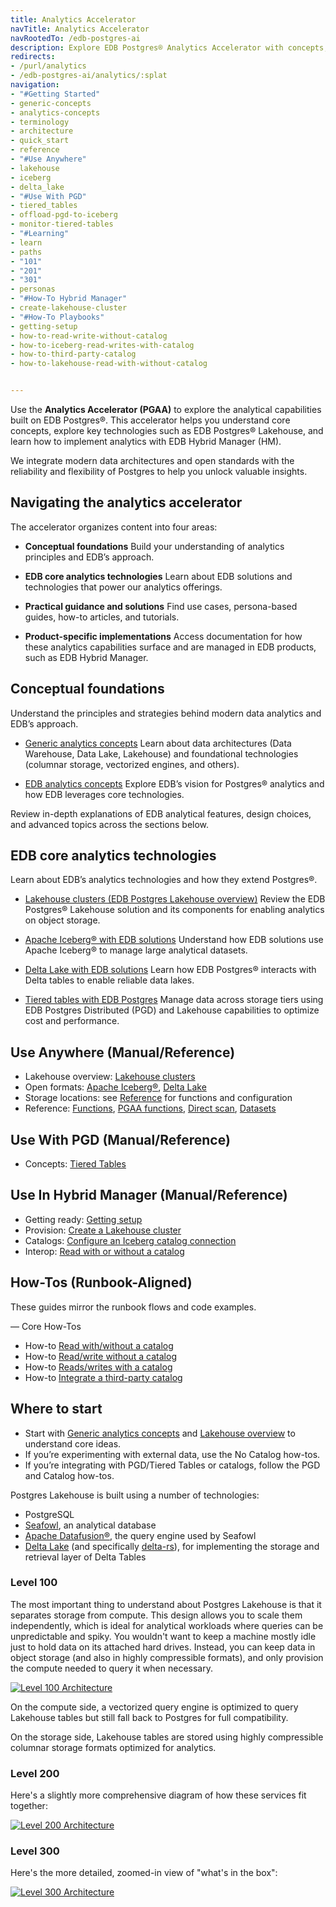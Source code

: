 ```yaml
---
title: Analytics Accelerator
navTitle: Analytics Accelerator
navRootedTo: /edb-postgres-ai
description: Explore EDB Postgres® Analytics Accelerator with concepts, tutorials, and reference material for Lakehouse and tiered tables.
redirects:
- /purl/analytics
- /edb-postgres-ai/analytics/:splat
navigation:
- "#Getting Started"
- generic-concepts
- analytics-concepts
- terminology
- architecture
- quick_start
- reference
- "#Use Anywhere"
- lakehouse
- iceberg
- delta_lake
- "#Use With PGD"
- tiered_tables
- offload-pgd-to-iceberg
- monitor-tiered-tables
- "#Learning"
- learn
- paths
- "101"
- "201"
- "301"
- personas
- "#How-To Hybrid Manager"
- create-lakehouse-cluster
- "#How-To Playbooks"
- getting-setup
- how-to-read-write-without-catalog
- how-to-iceberg-read-writes-with-catalog
- how-to-third-party-catalog
- how-to-lakehouse-read-with-without-catalog


---
```



Use the **Analytics Accelerator (PGAA)** to explore the analytical capabilities built on EDB Postgres®. This accelerator helps you understand core concepts, explore key technologies such as EDB Postgres® Lakehouse, and learn how to implement analytics with EDB Hybrid Manager (HM).

We integrate modern data architectures and open standards with the reliability and flexibility of Postgres to help you unlock valuable insights.

## Navigating the analytics accelerator

The accelerator organizes content into four areas:

- **Conceptual foundations**
Build your understanding of analytics principles and EDB’s approach.

- **EDB core analytics technologies**
Learn about EDB solutions and technologies that power our analytics offerings.

- **Practical guidance and solutions**
Find use cases, persona-based guides, how-to articles, and tutorials.

- **Product-specific implementations**
Access documentation for how these analytics capabilities surface and are managed in EDB products, such as EDB Hybrid Manager.

## Conceptual foundations

Understand the principles and strategies behind modern data analytics and EDB’s approach.

- [Generic analytics concepts](/edb-postgres-ai/1.3/analytics/generic-concepts)
Learn about data architectures (Data Warehouse, Data Lake, Lakehouse) and foundational technologies (columnar storage, vectorized engines, and others).

- [EDB analytics concepts](/edb-postgres-ai/1.3/analytics/analytics-concepts)
Explore EDB’s vision for Postgres® analytics and how EDB leverages core technologies.

Review in-depth explanations of EDB analytical features, design choices, and advanced topics across the sections below.

## EDB core analytics technologies

Learn about EDB’s analytics technologies and how they extend Postgres®.

- [Lakehouse clusters (EDB Postgres Lakehouse overview)](/edb-postgres-ai/1.3/analytics/lakehouse)
Review the EDB Postgres® Lakehouse solution and its components for enabling analytics on object storage.

- [Apache Iceberg® with EDB solutions](/edb-postgres-ai/1.3/analytics/iceberg)
Understand how EDB solutions use Apache Iceberg® to manage large analytical datasets.

- [Delta Lake with EDB solutions](/edb-postgres-ai/1.3/analytics/delta_lake)
Learn how EDB Postgres® interacts with Delta tables to enable reliable data lakes.

- [Tiered tables with EDB Postgres](/edb-postgres-ai/1.3/analytics/tiered_tables)
Manage data across storage tiers using EDB Postgres Distributed (PGD) and Lakehouse capabilities to optimize cost and performance.

## Use Anywhere (Manual/Reference)

- Lakehouse overview: [Lakehouse clusters](/edb-postgres-ai/1.3/analytics/lakehouse)
- Open formats: [Apache Iceberg®](/edb-postgres-ai/1.3/analytics/iceberg), [Delta Lake](/edb-postgres-ai/1.3/analytics/delta_lake)
- Storage locations: see [Reference](/edb-postgres-ai/1.3/analytics/reference/index.mdx) for functions and configuration
- Reference: [Functions](/edb-postgres-ai/1.3/analytics/reference/functions.mdx), [PGAA functions](/edb-postgres-ai/1.3/analytics/reference/pgaa_functions.mdx), [Direct scan](/edb-postgres-ai/1.3/analytics/reference/directscan.mdx), [Datasets](/edb-postgres-ai/1.3/analytics/reference/datasets.mdx)

## Use With PGD (Manual/Reference)

- Concepts: [Tiered Tables](/edb-postgres-ai/1.3/analytics/tiered_tables)

## Use In Hybrid Manager (Manual/Reference)

- Getting ready: [Getting setup](/edb-postgres-ai/1.3/analytics/getting-setup.mdx)
- Provision: [Create a Lakehouse cluster](/edb-postgres-ai/1.3/analytics/create-lakehouse-cluster.mdx)
- Catalogs: [Configure an Iceberg catalog connection](/edb-postgres-ai/1.3/analytics/how-to-iceberg-reads-writes-with-catalog)
- Interop: [Read with or without a catalog](/edb-postgres-ai/1.3/analytics/how-to-lakehouse-read-with-without-catalog)

## How-Tos (Runbook-Aligned)

These guides mirror the runbook flows and code examples.

— Core How-Tos
- How-to  [Read with/without a catalog](/edb-postgres-ai/1.3/analytics/how-to-lakehouse-read-with-without-catalog)
- How-to  [Read/write without a catalog](/edb-postgres-ai/1.3/analytics/how-to-read-write-without-catalog)
- How-to  [Reads/writes with a catalog](/edb-postgres-ai/1.3/analytics/how-to-iceberg-reads-writes-with-catalog)
- How-to  [Integrate a third-party catalog](/edb-postgres-ai/1.3/analytics/how-to-third-party-catalog)


## Where to start

- Start with [Generic analytics concepts](/edb-postgres-ai/1.3/analytics/generic-concepts) and [Lakehouse overview](/edb-postgres-ai/1.3/analytics/lakehouse) to understand core ideas.
- If you’re experimenting with external data, use the No Catalog how-tos.
- If you’re integrating with PGD/Tiered Tables or catalogs, follow the PGD and Catalog how-tos.

Postgres Lakehouse is built using a number of technologies:

-   PostgreSQL
-   [Seafowl](https://seafowl.io/), an analytical database
-   [Apache Datafusion®](https://datafusion.apache.org/), the query engine used by Seafowl
-   [Delta Lake](https://delta.io) (and specifically [delta-rs](https://github.com/delta-io/delta-rs)),
for implementing the storage and retrieval layer of Delta Tables

### Level 100

The most important thing to understand about Postgres Lakehouse is that it
separates storage from compute. This design allows you to scale them independently,
which is ideal for analytical workloads where queries can be unpredictable and
spiky. You wouldn't want to keep a machine mostly idle just to hold data on
its attached hard drives. Instead, you can keep data in object storage (and also
in highly compressible formats), and only provision the compute needed to query
it when necessary.

[![Level 100 Architecture](images/level-100.svg)](images/level-100.svg)

On the compute side, a vectorized query engine is optimized to query Lakehouse
tables but still fall back to Postgres for full compatibility.

On the storage side, Lakehouse tables are stored using highly compressible
columnar storage formats optimized for analytics.

### Level 200

Here's a slightly more comprehensive diagram of how these services fit together:

[![Level 200 Architecture](images/level-200.svg)](images/level-200.svg)

### Level 300

Here's the more detailed, zoomed-in view of "what's in the box":

[![Level 300 Architecture](images/level-300.svg)](images/level-300.svg)
